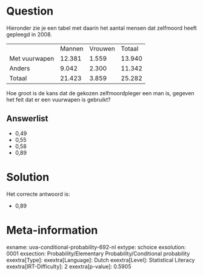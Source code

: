 Question
========

Hieronder zie je een tabel met daarin het aantal mensen dat zelfmoord
heeft gepleegd in 2008.

  --------------- -------- --------- --------
                  Mannen   Vrouwen   Totaal
  Met vuurwapen   12.381   1.559     13.940
  Anders          9.042    2.300     11.342
  Totaal          21.423   3.859     25.282
  --------------- -------- --------- --------

Hoe groot is de kans dat de gekozen zelfmoordpleger een man is, gegeven
het feit dat er een vuurwapen is gebruikt?

Answerlist
----------

* 0,49
* 0,55
* 0,58
* 0,89

Solution
========

Het correcte antwoord is: 

* 0,89

Meta-information
================
exname: uva-conditional-probability-692-nl
extype: schoice
exsolution: 0001
exsection: Probability/Elementary Probability/Conditional probability
exextra[Type]: 
exextra[Language]: Dutch
exextra[Level]: Statistical Literacy
exextra[IRT-Difficulty]: 2
exextra[p-value]: 0.5905
